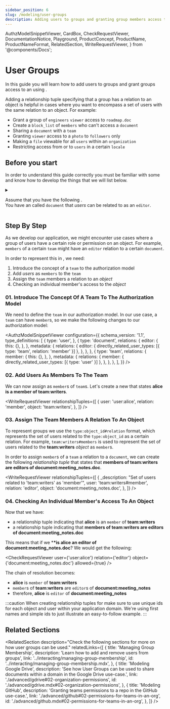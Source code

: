 ```yaml
---
sidebar_position: 6
slug: /modeling/user-groups
description: Adding users to groups and granting group members access to an object
---
```


  AuthzModelSnippetViewer,
  CardBox,
  CheckRequestViewer,
  DocumentationNotice,
  Playground,
  ProductConcept,
  ProductName,
  ProductNameFormat,
  RelatedSection,
  WriteRequestViewer,
} from '@components/Docs';

# User Groups

<DocumentationNotice />

In this guide you will learn how to add users to groups and grant groups access to an <ProductConcept section="what-is-an-object" linkName="object" /> using <ProductName format={ProductNameFormat.ProductLink}/>.

<CardBox title="When to use" appearance="filled">

Adding a relationship tuple specifying that a group has a relation to an object is helpful in cases where you want to encompass a set of users with the same relation to an object. For example:

- Grant a group of `engineers` `viewer` access to `roadmap.doc`
- Create a `block_list` of `members` who can't access a `document`
- Sharing a `document` with a `team`
- Granting `viewer` access to a `photo` to `followers` only
- Making a `file` viewable for all `users` within an `organization`
- Restricting access from or to `users` in a certain `locale`

</CardBox>

## Before you start

In order to understand this guide correctly you must be familiar with some <ProductConcept /> and know how to develop the things that we will list below.

<details>
<summary>

Assume that you have the following <ProductConcept section="what-is-an-authorization-model" linkName="authorization model" />.<br />
You have an _<ProductConcept section="what-is-an-object" linkName="object" />_ called `document` that _users_ can be related to as an `editor`.

</summary>

<AuthzModelSnippetViewer
  configuration={{
    schema_version: '1.1',
    type_definitions: [
      {
        type: 'user',
      },
      {
        type: 'document',
        relations: {
          editor: {
            this: {},
          },
        },
        metadata: {
          relations: {
            editor: { directly_related_user_types: [{ type: 'user' }] },
          },
        },
      },
    ],
  }}
/>

<hr />

In addition, you will need to know the following:

### Direct Access

You need to know how to create an authorization model and create a relationship tuple to grant a user access to an object. [Learn more →](./direct-access.mdx)

### <ProductName format={ProductNameFormat.ShortForm}/> Concepts

- A <ProductConcept section="what-is-a-type" linkName="Type" />: a class of objects that have similar characteristics
- A <ProductConcept section="what-is-a-user" linkName="User" />: an entity in the system that can be related to an object
- A <ProductConcept section="what-is-a-relation" linkName="Relation" />: is a string defined in the type definition of an authorization model that defines the possibility of a relationship between an object of the same type as the type definition and a user in the system
- An <ProductConcept section="what-is-an-object" linkName="Object" />: represents an entity in the system. Users' relationships to it can be define through relationship tuples and the authorization model
- A <ProductConcept section="what-is-a-relationship-tuple" linkName="Relationship Tuple" />: a grouping consisting of a user, a relation and an object stored in <ProductName format={ProductNameFormat.ShortForm}/>

</details>

<Playground />

## Step By Step

As we develop our application, we might encounter use cases where a group of users have a certain role or permission on an object. For example, `members` of a certain `team` might have an `editor` relation to a certain `document`.

In order to represent this in <ProductName format={ProductNameFormat.ShortForm}/>, we need:

1. Introduce the concept of a `team` to the authorization model
2. Add _users_ as `members` to the `team`
3. Assign the `team` members a relation to an _object_
4. Checking an individual member's access to the _object_

### 01. Introduce The Concept Of A Team To The Authorization Model

We need to define the _<ProductConcept section="what-is-an-object" linkName="object" />_ `team` in our authorization model. In our use case, a `team` can have `member`s, so we make the following changes to our authorization model:

<AuthzModelSnippetViewer
  configuration={{
    schema_version: '1.1',
    type_definitions: [
      {
        type: 'user',
      },
      {
        type: 'document',
        relations: {
          editor: {
            this: {},
          },
        },
        metadata: {
          relations: {
            editor: { directly_related_user_types: [{ type: 'team', relation: 'member' }] },
          },
        },
      },
      {
        type: 'team',
        relations: {
          member: {
            this: {},
          },
        },
        metadata: {
          relations: {
            member: { directly_related_user_types: [{ type: 'user' }] },
          },
        },
      },
    ],
  }}
/>

### 02. Add Users As Members To The Team

We can now assign _<ProductConcept section="what-is-a-user" linkName="users" />_ as `member`s of `team`s. Let's create a new _<ProductConcept section="what-is-a-relationship-tuple" linkName="relationship tuple" />_ that states **alice is a member of team:writers**.

<WriteRequestViewer
  relationshipTuples={[
    {
      user: 'user:alice',
      relation: 'member',
      object: 'team:writers',
    },
  ]}
/>

### 03. Assign The Team Members A Relation To An Object

To represent groups we use the `type:object_id#relation` format, which represents the set of users related to the `type:object_id` as a certain relation. For example, `team:writers#members` is used to represent the set of users related to the **team:writers** _object_ as `member`s.

In order to assign `member`s of a `team` a relation to a `document`, we can create the following _relationship tuple_ that states that **members of team:writers are editors of document:meeting_notes.doc**.

<WriteRequestViewer
  relationshipTuples={[
    {
      _description: "Set of users related to 'team:writers' as 'member'",
      user: 'team:writers#member',
      relation: 'editor',
      object: 'document:meeting_notes.doc',
    },
  ]}
/>

### 04. Checking An Individual Member's Access To An Object

Now that we have:

- a relationship tuple indicating that **alice** is an `member` of **team:writers**
- a relationship tuple indicating that **members of team:writers are editors of document:meeting_notes.doc**

This means that if we \*<ProductConcept section="what-is-a-check-request" linkName="check" />**\*is alice an editor of document:meeting_notes.doc**? We would get the following:

<CheckRequestViewer user={'user:alice'} relation={'editor'} object={'document:meeting_notes.doc'} allowed={true} />

The chain of resolution becomes:

- **alice** is `member` of **team:writers**
- `member`s of **team:writers** are `editor`s of **document:meeting_notes**
- therefore, **alice** is `editor` of **document:meeting_notes**

:::caution
When creating relationship tuples for <ProductName format={ProductNameFormat.ShortForm}/> make sure to use unique ids for each object and user within your application domain. We're using first names and simple ids to just illustrate an easy-to-follow example.
:::

## Related Sections

<RelatedSection
  description="Check the following sections for more on how user groups can be used."
  relatedLinks={[
    {
      title: 'Managing Group Membership',
      description: 'Learn how to add and remove users from groups',
      link: '../interacting/managing-group-membership',
      id: '../interacting/managing-group-membership.mdx',
    },
    {
      title: 'Modeling Google Drive',
      description: 'See how User Groups can be used to share documents within a domain in the Google Drive use-case.',
      link: './advanced/gdrive#02-organization-permissions',
      id: './advanced/gdrive.mdx#02-organization-permissions',
    },
    {
      title: 'Modeling GitHub',
      description: 'Granting teams permissions to a repo in the GitHub use-case.',
      link: './advanced/github#02-permissions-for-teams-in-an-org',
      id: './advanced/github.mdx#02-permissions-for-teams-in-an-org',
    },
  ]}
/>
